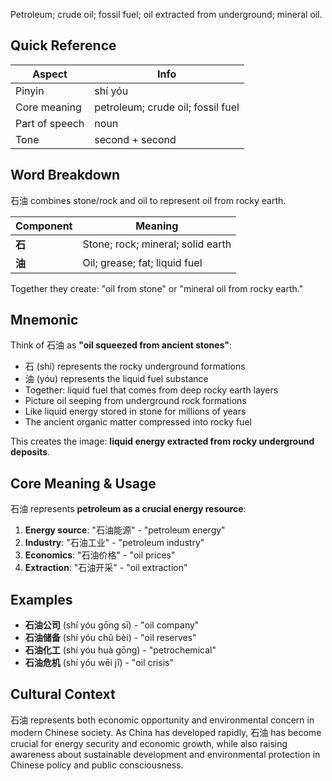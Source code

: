 Petroleum; crude oil; fossil fuel; oil extracted from underground; mineral oil.

## Quick Reference

| Aspect         | Info                               |
| -------------- | ---------------------------------- |
| Pinyin         | shí yóu                            |
| Core meaning   | petroleum; crude oil; fossil fuel  |
| Part of speech | noun                               |
| Tone           | second + second                    |

## Word Breakdown

石油 combines stone/rock and oil to represent oil from rocky earth.

| Component | Meaning                              |
| --------- | ------------------------------------ |
| **石**    | Stone; rock; mineral; solid earth    |
| **油**    | Oil; grease; fat; liquid fuel        |

Together they create: "oil from stone" or "mineral oil from rocky earth."

## Mnemonic

Think of 石油 as **"oil squeezed from ancient stones"**:

- 石 (shí) represents the rocky underground formations
- 油 (yóu) represents the liquid fuel substance
- Together: liquid fuel that comes from deep rocky earth layers
- Picture oil seeping from underground rock formations
- Like liquid energy stored in stone for millions of years
- The ancient organic matter compressed into rocky fuel

This creates the image: **liquid energy extracted from rocky underground deposits**.

## Core Meaning & Usage

石油 represents **petroleum as a crucial energy resource**:

1. **Energy source**: "石油能源" - "petroleum energy"
2. **Industry**: "石油工业" - "petroleum industry"
3. **Economics**: "石油价格" - "oil prices"
4. **Extraction**: "石油开采" - "oil extraction"

## Examples

- **石油公司** (shí yóu gōng sī) - "oil company"
- **石油储备** (shí yóu chǔ bèi) - "oil reserves"
- **石油化工** (shí yóu huà gōng) - "petrochemical"
- **石油危机** (shí yóu wēi jī) - "oil crisis"

## Cultural Context

石油 represents both economic opportunity and environmental concern in modern Chinese society. As China has developed rapidly, 石油 has become crucial for energy security and economic growth, while also raising awareness about sustainable development and environmental protection in Chinese policy and public consciousness.

